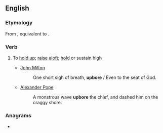 ==English==

===Etymology===
From {{etyl|enm|en}} {{m|enm|upberen}}, equivalent to {{prefix|up|bear|lang=en}}.

===Verb===
{{en-verb|upbears|upbearing|upbore|upborne|past_ptc2=upbore}}

# {{lb|en|dated|transitive}} To [[hold up]]; [[raise]] [[aloft]]; [[hold]] or sustain high
#* [[w:John Milton|John Milton]]
#*: One short sigh of breath, '''upbore''' / Even to the seat of God.
#* [[w:Alexander Pope|Alexander Pope]]
#*: A monstrous wave '''upbore''' the chief, and dashed him on the craggy shore.

===Anagrams===
* {{anagrams|en|bear up}}